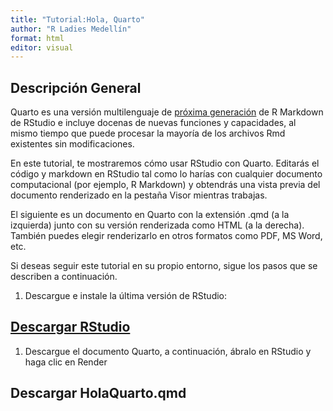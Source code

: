 ```yaml
---
title: "Tutorial:Hola, Quarto"
author: "R Ladies Medellín"
format: html
editor: visual
---
```


## Descripción General 

Quarto es una versión multilenguaje de [próxima generación](https://quarto.org/docs/faq/rmarkdown.html) de R Markdown de RStudio e incluye docenas de nuevas funciones y capacidades, al mismo tiempo que puede procesar la mayoría de los archivos Rmd existentes sin modificaciones.

En este tutorial, te mostraremos cómo usar RStudio con Quarto. Editarás el código y markdown en RStudio tal como lo harías con cualquier documento computacional (por ejemplo, R Markdown) y obtendrás una vista previa del documento renderizado en la pestaña Visor mientras trabajas.

El siguiente es un documento en Quarto con la extensión .qmd (a la izquierda) junto con su versión renderizada como HTML (a la derecha). También puedes elegir renderizarlo en otros formatos como PDF, MS Word, etc.

Si deseas seguir este tutorial en su propio entorno, sigue los pasos que se describen a continuación.

1.  Descargue e instale la última versión de RStudio:

::: {.callout-note appearance="minimal" icon="false"}
## [Descargar RStudio](https://posit.co/download/rstudio-desktop/)
:::

1.  Descargue el documento Quarto, a continuación, ábralo en RStudio y haga clic en Render

::: {.callout-note appearance="minimal"}
## Descargar HolaQuarto.qmd
:::

## 
